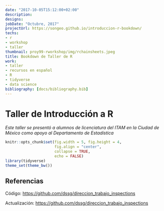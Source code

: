 ```yaml
---
date: "2017-10-05T15:12:00+02:00"
description: 
designs:
jobDate: "Octubre, 2017"
projectUrl: https://songeo.github.io/introduccion-r-bookdown/
techs:
- r
- workshop
- taller
thumbnail: proy99-rworkshop/img/rchainsheets.jpeg
title: Bookdown de Taller de R
work:
- taller
- recursos en español
- R
- tidyverse
- data science
bibliography: [docs/bibliography.bib]
---
```






# Taller de Introducción a R

*Este taller se presentó a alumnos de licenciatura del ITAM en la Ciudad de México como apoyo al Departamento de Estadística*



```r
knitr::opts_chunk$set(fig.width = 5, fig.height = 4,
                      fig.align = "center",
                      collapse = TRUE,
                      echo = FALSE)
library(tidyverse)
theme_set(theme_bw())
```




## Referencias 

Código: <https://github.com/dssg/direccion_trabajo_inspections>

Actualización: <https://github.com/dssg/direccion_trabajo_inspections>
